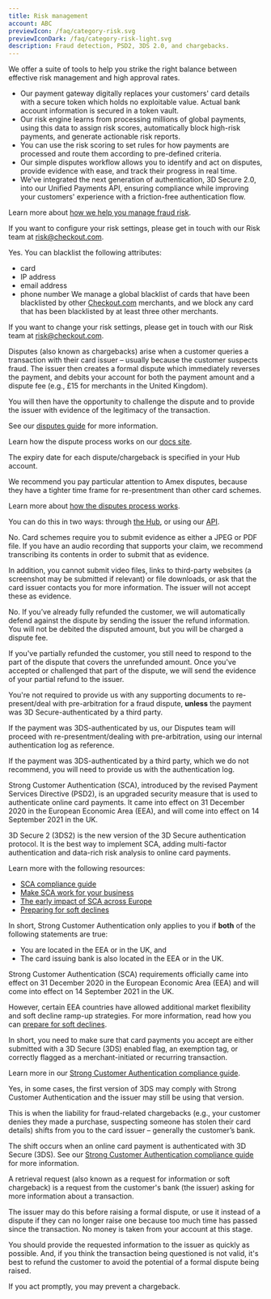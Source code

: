 ```yaml
---
title: Risk management
account: ABC
previewIcon: /faq/category-risk.svg
previewIconDark: /faq/category-risk-light.svg
description: Fraud detection, PSD2, 3DS 2.0, and chargebacks.
---
```


<FAQItem title="What are my options for fraud management?" popularity={21}>

We offer a suite of tools to help you strike the right balance between effective risk management and high approval rates.

- Our payment gateway digitally replaces your customers' card details with a secure token which holds no exploitable value. Actual bank account information is secured in a token vault.
- Our risk engine learns from processing millions of global payments, using this data to assign risk scores, automatically block high-risk payments, and generate actionable risk reports.
- You can use the risk scoring to set rules for how payments are processed and route them according to pre-defined criteria.
- Our simple disputes workflow allows you to identify and act on disputes, provide evidence with ease, and track their progress in real time.
- We've integrated the next generation of authentication, 3D Secure 2.0, into our Unified Payments API, ensuring compliance while improving your customers' experience with a friction-free authentication flow.

Learn more about [how we help you manage fraud risk](/risk-management).

</FAQItem>

<FAQItem title="How do I change the risk settings on my account?" popularity={21}>

If you want to configure your risk settings, please get in touch with our Risk team at [risk@checkout.com](mailto:risk@checkout.com).

</FAQItem>

<FAQItem title="Can I blacklist different attributes?" popularity={21}>

Yes. You can blacklist the following attributes:

- card
- IP address
- email address
- phone number
We manage a global blacklist of cards that have been blacklisted by other [Checkout.com](https://www.checkout.com/) merchants, and we block any card that has been blacklisted by at least three other merchants.

If you want to change your risk settings, please get in touch with our Risk team at [risk@checkout.com](mailto:risk@checkout.com).

</FAQItem>

<FAQItem title="What is a dispute/chargeback?" popularity={21}>

Disputes (also known as chargebacks) arise when a customer queries a transaction with their card issuer – usually because the customer suspects fraud. The issuer then creates a formal dispute which immediately reverses the payment, and debits your account for both the payment amount and a dispute fee (e.g., £15 for merchants in the United Kingdom).

You will then have the opportunity to challenge the dispute and to provide the issuer with evidence of the legitimacy of the transaction.

See our [disputes guide](/risk-management/disputes) for more information.

</FAQItem>

<FAQItem title="How does the dispute/chargeback process work?" popularity={21}>

Learn how the dispute process works on our [docs site](/risk-management/disputes/how-disputes-work).

</FAQItem>

<FAQItem title="How much time do I have to challenge a dispute/chargeback?" popularity={21}>

The expiry date for each dispute/chargeback is specified in your Hub account.

We recommend you pay particular attention to Amex disputes, because they have a tighter time frame for re-presentment than other card schemes.

Learn more about [how the disputes process works](/risk-management/disputes/how-disputes-work).

</FAQItem>

<FAQItem title="How do I upload and submit evidence to challenge a dispute?" popularity={21}>

You can do this in two ways: through [the Hub](/the-hub/manage-disputes), or using our [API](risk-management/disputes/disputes-api).

</FAQItem>

<FAQItem title="Can I upload an audio file in response to a dispute?" popularity={21}>

No. Card schemes require you to submit evidence as either a JPEG or PDF file. If you have an audio recording that supports your claim, we recommend transcribing its contents in order to submit that as evidence.

In addition, you cannot submit video files, links to third-party websites (a screenshot may be submitted if relevant) or file downloads, or ask that the card issuer contacts you for more information. The issuer will not accept these as evidence.

</FAQItem>

<FAQItem title="Do I need to submit evidence if I've already refunded the customer?" popularity={21}>

No. If you’ve already fully refunded the customer, we will automatically defend against the dispute by sending the issuer the refund information. You will not be debited the disputed amount, but you will be charged a dispute fee.

If you've partially refunded the customer, you still need to respond to the part of the dispute that covers the unrefunded amount. Once you've accepted or challenged that part of the dispute, we will send the evidence of your partial refund to the issuer.

</FAQItem>

<FAQItem title="Do I need to provide supporting documents for disputed 3D Secure payments?" popularity={21}>

You're not required to provide us with any supporting documents to re-present/deal with pre-arbitration for a fraud dispute, **unless** the payment was 3D Secure-authenticated by a third party.

If the payment was 3DS-authenticated by us, our Disputes team will proceed with re-presentment/dealing with pre-arbitration, using our internal authentication log as reference.

If the payment was 3DS-authenticated by a third party, which we do not recommend, you will need to provide us with the authentication log.

</FAQItem>

<FAQItem title="What is SCA and 3DS2?" popularity={21}>

Strong Customer Authentication (SCA), introduced by the revised Payment Services Directive (PSD2), is an upgraded security measure that is used to authenticate online card payments. It came into effect on 31 December 2020 in the European Economic Area (EEA), and will come into effect on 14 September 2021 in the UK.

3D Secure 2 (3DS2) is the new version of the 3D Secure authentication protocol. It is the best way to implement SCA, adding multi-factor authentication and data-rich risk analysis to online card payments.

Learn more with the following resources:

- [SCA compliance guide](/risk-management/sca-compliance-guide)
- [Make SCA work for your business](https://www.checkout.com/blog/post/how-to-make-the-new-sca-regulations-work-for-your-business)
- [The early impact of SCA across Europe](https://www.checkout.com/blog/post/the-early-impact-of-sca-on-payements-in-europe)
- [Preparing for soft declines](https://www.checkout.com/blog/post/when-should-merchants-prepare-for-soft-declines)

</FAQItem>

<FAQItem title="Does SCA apply to me?" popularity={21}>

In short, Strong Customer Authentication only applies to you if **both** of the following statements are true:

- You are located in the EEA or in the UK, and
- The card issuing bank is also located in the EEA or in the UK.

</FAQItem>

<FAQItem title="When will SCA be enforced?" popularity={21}>

Strong Customer Authentication (SCA) requirements officially came into effect on 31 December 2020 in the European Economic Area (EEA) and will come into effect on 14 September 2021 in the UK.

However, certain EEA countries have allowed additional market flexibility and soft decline ramp-up strategies. For more information, read how you can [prepare for soft declines](https://www.checkout.com/blog/post/when-should-merchants-prepare-for-soft-declines).

</FAQItem>

<FAQItem title="What do I need to do to be SCA-compliant?" popularity={21}>


In short, you need to make sure that card payments you accept are either submitted with a 3D Secure (3DS) enabled flag, an exemption tag, or correctly flagged as a merchant-initiated or recurring transaction.

Learn more in our [Strong Customer Authentication compliance guide](/risk-management/sca-compliance-guide).

</FAQItem>


<FAQItem title="Is 3D Secure 1 SCA-compliant?" popularity={21}>

Yes, in some cases, the first version of 3DS may comply with Strong Customer Authentication and the issuer may still be using that version.

</FAQItem>

<FAQItem title="What is the 3D Secure liability shift, and when does it apply?" popularity={21}>

This is when the liability for fraud-related chargebacks (e.g., your customer denies they made a purchase, suspecting someone has stolen their card details) shifts from you to the card issuer – generally the customer’s bank.

The shift occurs when an online card payment is authenticated with 3D Secure (3DS). See our [Strong Customer Authentication compliance guide](/risk-management/sca-compliance-guide) for more information.

</FAQItem>

<FAQItem title="What is a retrieval request?" popularity={21}>

A retrieval request (also known as a request for information or soft chargeback) is a request from the customer's bank (the issuer) asking for more information about a transaction.

The issuer may do this before raising a formal dispute, or use it instead of a dispute if they can no longer raise one because too much time has passed since the transaction. No money is taken from your account at this stage.

You should provide the requested information to the issuer as quickly as possible. And, if you think the transaction being questioned is not valid, it's best to refund the customer to avoid the potential of a formal dispute being raised.

If you act promptly, you may prevent a chargeback.

</FAQItem>
